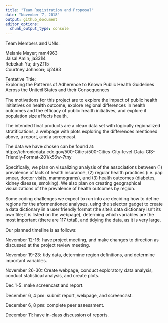 ```yaml
---
title: "Team Registration and Proposal"
date: "November 7, 2018"
output: github_document
editor_options: 
  chunk_output_type: console
---
```


Team Members and UNIs:

Melanie Mayer; mm4963  
Jaisal Amin; ja3314  
Rebekah Yu; dry2115  
Courtney Johnson; cj2493  

Tentative Title:  
Exploring the Patterns of Adherence to Known Public Health Guidelines Across the United States and their Consequences  

The motivations for this project are to explore the impact of public health initiatives on health outcome, explore regional differences in health outcomes and the efficacy of public health initiatives, and explore if population size affects health.  

The intended final products are a clean data set with logically regionalized stratifications, a webpage with plots exploring the differences mentioned above, a report, and a screencast.  

The data we have chosen can be found at:  https://chronicdata.cdc.gov/500-Cities/500-Cities-City-level-Data-GIS-Friendly-Format-201/k56w-7tny   

Specifically, we plan on visualizing analysis of the associations between (1) prevalence of lack of health insurance, (2) regular health practices (i.e. pap smear, doctor visits, mammograms), and (3) health outcomes (diabetes, kidney disease, smoking). We also plan on  creating geographical visualizations of the prevalence of health outcomes by region.  

Some coding challenges we expect to run into are deciding how to define regions for the aformentioned analyses, using the selector gadget to create a data dictionary in a user friendly format (the site's data dictionary isn't its own file; it is listed on the webpage), determing which variables are the most important (there are 117 total), and tidying the data, as it is very large.  

Our planned timeline is as follows:  

November 12-16: have project meeting, and make changes to direction as discussed at the project review meeting.  

November 19-23: tidy data, determine region definitions, and determine important variables.  

November 26-30: Create webpage, conduct exploratory data analysis, conduct statistical analysis, and create plots.  

Dec 1-5: make screencast and report.  

December 6, 4 pm: submit report, webpage, and screencast.  

December 6, 8 pm: complete peer assessment.  

December 11: have in-class discussion of reports.